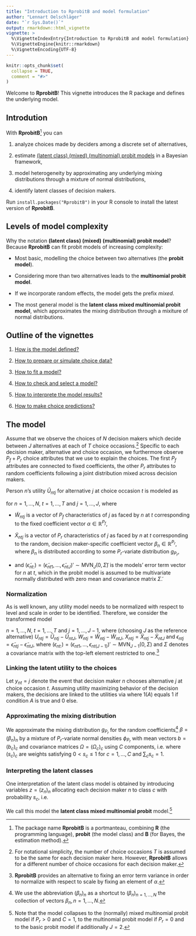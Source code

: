 ```yaml
---
title: "Introduction to RprobitB and model formulation"
author: "Lennart Oelschläger"
date: "`r Sys.Date()`"
output: rmarkdown::html_vignette
vignette: >
  %\VignetteIndexEntry{Introduction to RprobitB and model formulation}
  %\VignetteEngine{knitr::rmarkdown}
  %\VignetteEncoding{UTF-8}
---
```


```r
knitr::opts_chunk$set(
  collapse = TRUE,
  comment = "#>"
)
```

Welcome to **RprobitB**! This vignette introduces the R package and defines the underlying model.

## Introdution

With **RprobitB**[^1] you can 

1. analyze choices made by deciders among a discrete set of alternatives,

2. estimate [(latent class) (mixed) (multinomial) probit models](#levels-of-model-complexity) in a Bayesian framework,

3. model heterogeneity by approximating any underlying mixing distributions through a mixture of normal distributions,

4. identify latent classes of decision makers.

Run `install.packages("RprobitB")` in your R console to install the latest version of **RprobitB**.

[^1]: The package name **RprobitB** is a portmanteau, combining **R** (the programming language), **probit** (the model class) and **B** (for Bayes, the estimation method).

## Levels of model complexity

Why the notation **(latent class) (mixed) (multinomial) probit model**? Because **RprobitB** can fit probit models of increasing complexity:

- Most basic, modelling the choice between two alternatives (the **probit model**).

- Considering more than two alternatives leads to the **multinomial probit model**.

- If we incorporate random effects, the model gets the prefix *mixed*.

- The most general model is the **latent class mixed multinomial probit model**, which approximates the mixing distribution through a mixiture of normal distributions.

## Outline of the vignettes

1. [How is the model defined?](#the-model)

2. [How to prepare or simulate choice data?](data_management.html)

3. [How to fit a model?](model_fitting.html)

4. [How to check and select a model?](model_checking_and_model_selection.html)

5. [How to interprete the model results?](model_results.html)

6. [How to make choice predictions?](prediction.html)

## The model 

Assume that we observe the choices of $N$ decision makers which decide between $J$ alternatives at each of $T$ choice occasions.[^2] Specific to each decision maker, alternative and choice occasion, we furthermore observe $P_f+P_r$ choice attributes that we use to explain the choices. The first $P_f$ attributes are connected to fixed coefficients, the other $P_r$ attributes to random coefficients following a joint distribution mixed across decision makers. 

Person $n$'s utility $\tilde{U}_{ntj}$ for alternative $j$ at choice occasion $t$ is modeled as
\begin{equation}
\tilde{U}_{ntj} = \tilde{W}_{ntj}'\alpha + \tilde{X}_{ntj}'\beta_n + \tilde{\epsilon}_{ntj}
\end{equation}

for $n=1,\dots,N$, $t=1,\dots,T$ and $j=1,\dots,J$, where

- $\tilde{W}_{ntj}$ is a vector of $P_f$ characteristics of $j$ as faced by  $n$ at $t$ corresponding to the fixed coefficient vector $\alpha \in {\mathbb R}^{P_f}$,

- $\tilde{X}_{ntj}$ is a vector of $P_r$ characteristics of $j$ as faced by  $n$ at $t$ corresponding to the random, decision maker-specific coefficient vector $\beta_n \in {\mathbb R}^{P_r}$, where $\beta_n$ is distributed according to some $P_r$-variate distribution $g_{P_r}$,

- and $(\tilde{\epsilon}_{nt:}) = (\tilde{\epsilon}_{nt1},\dots,\tilde{\epsilon}_{ntJ})' \sim \text{MVN}_{J} (0,\tilde{\Sigma})$ is the models' error term vector for $n$ at $t$, which in the probit model is assumed to be multivariate normally distributed with zero mean and covariance matrix $\tilde{\Sigma}$.

### Normalization

As is well known, any utility model needs to be normalized with respect to level and scale in order to be identified. Therefore, we consider the transformed model

\begin{equation}
U_{ntj} = W_{ntj}'\alpha + X_{ntj}'\beta_n + \epsilon_{ntj},
\end{equation}

$n=1,\dots,N$, $t=1,\dots,T$ and $j=1,\dots,J-1$, where (choosing $J$ as the reference alternative) $U_{ntj}=\tilde{U}_{ntj} - \tilde{U}_{ntJ}$, $W_{ntj}=\tilde{W}_{ntj}-\tilde{W}_{ntJ}$, $X_{ntj}=\tilde{X}_{ntj}-\tilde{X}_{ntJ}$ and $\epsilon_{ntj}=\tilde{\epsilon}_{ntj}-\tilde{\epsilon}_{ntJ}$, where $(\epsilon_{nt:}) = (\epsilon_{nt1},...,\epsilon_{nt(J-1)})'  \sim \text{MVN}_{J-1} (0,\Sigma)$ and $\Sigma$ denotes a covariance matrix with the top-left element restricted to one.[^3]

### Linking the latent utility to the choices

Let $y_{nt}=j$ denote the event that decision maker $n$ chooses alternative $j$ at choice occasion $t$. Assuming utility maximizing behavior of the decision makers, the decisions are linked to the utilities via
\begin{equation}
y_{nt} = \sum_{j=1}^{J-1} j\cdot 1 \left (U_{ntj}=\max_i U_{nti}>0 \right) + J \cdot 1\left (U_{ntj}<0 ~\text{for all}~j\right), 
\end{equation}
where $1(A)$ equals $1$ if condition $A$ is true and $0$ else.

### Approximating the mixing distribution

We approximate the mixing distribution $g_{P_r}$ for the random coefficients[^4] $\beta=(\beta_n)_{n}$ by a mixture of $P_r$-variate normal densities $\phi_{P_r}$ with mean vectors $b=(b_c)_{c}$ and covariance matrices $\Omega=(\Omega_c)_{c}$ using $C$ components, i.e.
\begin{equation}
\beta_n\mid b,\Omega \sim \sum_{c=1}^{C} s_c \phi_{P_r} (\cdot \mid b_c,\Omega_c),
\end{equation}
where $(s_c)_{c}$ are weights satisfying $0 < s_c\leq 1$ for $c=1,\dots,C$ and $\sum_c s_c=1$. 

### Interpreting the latent classes

One interpretation of the latent class model is obtained by introducing variables $z=(z_n)_n$ allocating each decision maker $n$ to class $c$ with probability $s_c$, i.e.
\begin{equation}
\text{Prob}(z_n=c)=s_c \quad \text{and} \quad \beta_n \mid z,b,\Omega \sim \phi_{P_r}(\cdot \mid b_{z_n},\Omega_{z_n}).
\end{equation}

We call this model the **latent class mixed multinomial probit** model.[^5]

[^2]: For notational simplicity, the number of choice occasions $T$ is assumed to be the same for each decision maker here. However, **RprobitB** allows for a different number of choice occasions for each decision maker.

[^3]: **RprobitB** provides an alternative to fixing an error term variance in order to normalize with respect to scale by fixing an element of $\alpha$.

[^4]: We use the abbreviation $(\beta_n)_n$ as a shortcut to $(\beta_n)_{n =1,...,N}$ the collection of vectors $\beta_n,n=1,...,N$.

[^5]: Note that the model collapses to the (normally) mixed multinomial probit model if $P_r>0$ and $C=1$, to the multinomial probit model if $P_r=0$ and to the basic probit model if additionally $J=2$.


